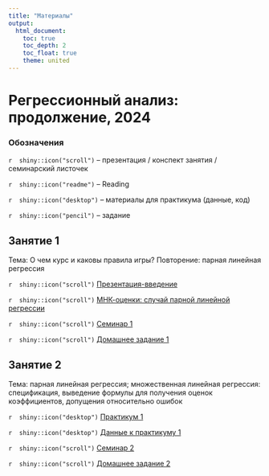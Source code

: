 ```yaml
---
title: "Материалы"
output: 
  html_document:
    toc: true
    toc_depth: 2
    toc_float: true
    theme: united
---
```

# Регрессионный анализ: продолжение, 2024
 
### Обозначения
 
`r  shiny::icon("scroll")` -- презентация / конспект занятия / семинарский листочек
 
`r  shiny::icon("readme")` -- Reading
 
`r  shiny::icon("desktop")` -- материалы для практикума (данные, код)
 
`r  shiny::icon("pencil")` -- задание 
 
## Занятие 1
 
Тема: О чем курс и каковы правила игры? Повторение: парная линейная регрессия
  
`r  shiny::icon("scroll")` <a href="polit_reg_intro_2024.pdf" title=>Презентация-введение</a> 

`r  shiny::icon("scroll")` <a href="OLS_1.pdf" title=>МНК-оценки: случай парной линейной регрессии</a> 

`r  shiny::icon("scroll")` <a href="reg_seminar1.pdf" title=>Семинар 1</a> 

`r  shiny::icon("scroll")` <a href="reg_hw1_2024.pdf" title=>Домашнее задание 1</a> 

## Занятие 2
 
Тема: парная линейная регрессия; множественная линейная регрессия: спецификация, выведение формулы для получения оценок коэффициентов, допущения относительно ошибок

`r  shiny::icon("desktop")` <a href="reg_lab1_2024.ipynb" title=>Практикум 1</a> 

`r  shiny::icon("desktop")` <a href="lab1.dta" title=>Данные к практикуму 1</a> 
  
`r  shiny::icon("scroll")` <a href="reg_seminar2_2024.pdf" title=>Семинар 2</a> 

`r  shiny::icon("scroll")` <a href="reg_hw2_2024.pdf" title=>Домашнее задание 2</a> 




